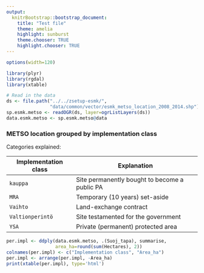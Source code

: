 ```yaml
---
output:
  knitrBootstrap::bootstrap_document:
    title: "Test file"
    theme: amelia
    highlight: sunburst
    theme.chooser: TRUE
    highlight.chooser: TRUE
---
```

```r
options(width=120)

library(plyr)
library(rgdal)
library(xtable)

# Read in the data
ds <- file.path("../../zsetup-esmk/",
                "data/common/vector/esmk_metso_location_2008_2014.shp")
sp.esmk.metso <- readOGR(ds, layer=ogrListLayers(ds))
data.esmk.metso <- sp.esmk.metso@data
```

### METSO location grouped by implementation class

Categories explained:  

| Implementation class | Explanation |
|----------------------|-------------|
|`kauppa`| Site permanently bought to become a public PA |
|`MRA`| Temporary (10 years) set-aside |
|`Vaihto`| Land-exchange contract |
|`Valtionperintö`| Site testamented for the government |
|`YSA`| Private (permanent) protected area |

```r
per.impl <- ddply(data.esmk.metso, .(Suoj_tapa), summarise,
                  area_ha=round(sum(Hectares), 2))
colnames(per.impl) <- c("Implementation class", "Area_ha")
per.impl <- arrange(per.impl, -Area_ha)
print(xtable(per.impl), type='html')
```